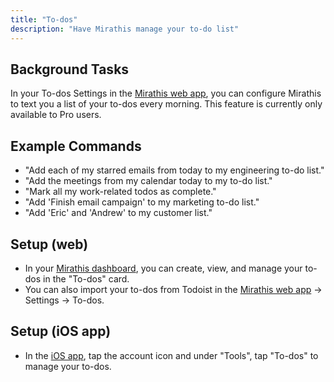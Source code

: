 ```yaml
---
title: "To-dos"
description: "Have Mirathis manage your to-do list"
---
```


## Background Tasks

In your To-dos Settings in the [Mirathis web app](https://mirathis.app), you can configure Mirathis to text you a list of your to-dos every morning. This feature is currently only available to Pro users.

## Example Commands

- "Add each of my starred emails from today to my engineering to-do list."
- "Add the meetings from my calendar today to my to-do list."
- "Mark all my work-related todos as complete."
- "Add 'Finish email campaign' to my marketing to-do list."
- "Add 'Eric' and 'Andrew' to my customer list."

## Setup (web)

- In your [Mirathis dashboard](https://mirathis.app), you can create, view, and manage your to-dos in the "To-dos" card.
- You can also import your to-dos from Todoist in the [Mirathis web app](https://mirathis.app) → Settings → To-dos.

## Setup (iOS app)

- In the [iOS app](https://mirathis.app), tap the account icon and under "Tools", tap "To-dos" to manage your to-dos.